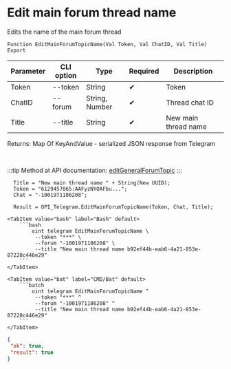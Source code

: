 ﻿---
sidebar_position: 9
description: Edit main forum thread name and other functions to work with Telegram in the Open Integration Package, a free open-source integration library for 1C:Enterprise 8, OneScript and CLI
keywords: [1C, 1С, 1С:Enterprise, 1С:Enterprise 8.3, API, Integration, Services, Exchange, OneScript, CLI, Telegram]
---


# Edit main forum thread name
 Edits the name of the main forum thread



`Function EditMainForumTopicName(Val Token, Val ChatID, Val Title) Export`

  | Parameter | CLI option | Type | Required | Description |
  |-|-|-|-|-|
  | Token | --token | String | &#x2714; | Token |
  | ChatID | --forum | String, Number | &#x2714; | Thread chat ID |
  | Title | --title | String | &#x2714; | New main thread name |

  
  Returns:  Map Of KeyAndValue - serialized JSON response from Telegram

<br/>

:::tip
Method at API documentation: [editGeneralForumTopic](https://core.telegram.org/bots/api#editgeneralforumtopic)
:::
<br/>



```bsl title="1C:Enterprise/OneScript code example"
  Title = "New main thread name " + String(New UUID);
  Token = "6129457865:AAFyzNYOAFbu...";
  Chat = "-1001971186208";
  
  Result = OPI_Telegram.EditMainForumTopicName(Token, Chat, Title);
```
 

 <Tabs>
  
    <TabItem value="bash" label="Bash" default>
        ```bash
            oint telegram EditMainForumTopicName \
             --token "***" \
             --forum "-1001971186208" \
             --title "New main thread name b92ef44b-eab6-4a21-853e-87228c446e29"
        ```
    </TabItem>
  
    <TabItem value="bat" label="CMD/Bat" default>
        ```batch
            oint telegram EditMainForumTopicName ^
             --token "***" ^
             --forum "-1001971186208" ^
             --title "New main thread name b92ef44b-eab6-4a21-853e-87228c446e29"
        ```
    </TabItem>
</Tabs>


```json title="Result"
{
 "ok": true,
 "result": true
}
```
